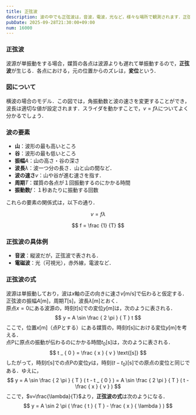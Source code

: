 ```yaml
---
title: 正弦波
description: 波の中でも正弦波は，音波，電波，光など，様々な場所で観測されます．正弦波は，変化の仕方が正弦関数（三角比のサイン）で表されます．
pubDate: 2025-09-28T21:30:00+09:00
num: 16000
---
```


### 正弦波

波源が単振動をする場合，媒質の各点は波源よりも遅れて単振動するので，**正弦波**が生じる．各点における，元の位置からのズレは，**変位**という．

### 図について

横波の場合のモデル．この図では，角振動数と波の速さを変更することができ，波長は適切な値が設定されます．スライダを動かすことで，$v=fλ$についてよく分かるでしょう．

### 波の要素

- **山**：波形の最も高いところ
- **谷**：波形の最も低いところ
- **振幅**$A$：山の高さ・谷の深さ
- **波長**$\lambda$：波一つ分の長さ．山と山の間など．
- **波の速さ**$v$：山や谷が進む速さを指す．
- **周期**$T$：媒質の各点が１回振動するのにかかる時間
- **振動数**$f$：１秒あたりに振動する回数

これらの要素の関係式は，以下の通り．

$$
v = f \lambda
$$

$$
f = \frac {1} {T}
$$

### 正弦波の具体例

- **音波**：縦波だが，正弦波で表される．
- **電磁波**：光（可視光），赤外線，電波など．

### 正弦波の式

波源は単振動しており，波は$x$軸の正の向きに速さ$v  \text{[m/s]}$で伝わると仮定する．<br />
正弦波の振幅$A \text{[m]}$，周期$T \text{[s]}$，波長$\lambda  \text{[m]}$とおく．<br />
原点$x=0$にある波源の，時刻$t  \text{[s]}$での変位$y  \text{[m]}$は，次のように表される．<br />
$$
y = A \sin \frac { 2 \pi } { T } t
$$
ここで，位置$x \text{[m]}$（点Pとする）にある媒質の，時刻$t  \text{[s]}$における変位$y  \text{[m]}$を考える．<br />
点Pに原点の振動が伝わるのにかかる時間$t _ { 0 } \text{[s]}$は，次のように表される．<br />
$$
t _ { 0 } = \frac { x } { v } \text{[s]}
$$
したがって，時刻$t \text{[s]}$での点Pの変位$y$は，時刻$(t-t_{0}) \text{[s]}$での原点の変位と同じである．ゆえに，<br />
$$
y = A \sin \frac { 2 \pi } { T } ( t - t _ { 0 } ) = A \sin \frac { 2 \pi } { T } ( t - \frac { x } { v } )
$$
ここで，$v=\frac{\lambda}{T}$より，**正弦波の式**は次のようになる．
$$
y = A \sin 2 \pi ( \frac { t } { T } - \frac { x } { \lambda } )
$$